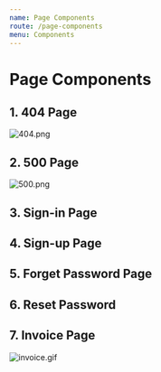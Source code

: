 ```yaml
---
name: Page Components
route: /page-components
menu: Components
---
```


# Page Components

## 1. 404 Page

![404.png](../images/404.png)

## 2. 500 Page

![500.png](../images/500.png)

## 3. Sign-in Page


## 4. Sign-up Page


## 5. Forget Password Page


## 6. Reset Password

## 7. Invoice Page
![invoice.gif](../images/invoice.gif)